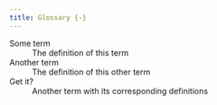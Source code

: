 ---
title: Glossary {-}
---

Some term
: The definition of this term

Another term
: The definition of this other term

Get it?
: Another term with its corresponding definitions
